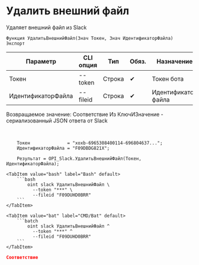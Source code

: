﻿---
sidebar_position: 5
description: Удалить внешний файл и другие функции для работы с Slack в Открытом пакете интеграций - бесплатной open-source библиотеке интеграций для 1С:Предприятие 8, OneScript и CLI
keywords: [1C, 1С, 1С:Предприятие, 1С:Предприятие 8.3, API, Интеграция, Сервисы, Обмен, OneScript, CLI, Slack]
---


# Удалить внешний файл
 Удаляет внешний файл из Slack



`Функция УдалитьВнешнийФайл(Знач Токен, Знач ИдентификаторФайла) Экспорт`

  | Параметр | CLI опция | Тип | Обяз. | Назначение |
  |-|-|-|-|-|
  | Токен | --token | Строка | &#x2714; | Токен бота |
  | ИдентификаторФайла | --fileid | Строка | &#x2714; | Идентификатор файла |

  
  Возвращаемое значение:   Соответствие Из КлючИЗначение - сериализованный JSON ответа от Slack

<br/>




```bsl title="Пример использования для 1С:Предприятие/OneScript"
    Токен              = "xoxb-6965308400114-696804637...";
    ИдентификаторФайла = "F09DBDG821X";

    Результат = OPI_Slack.УдалитьВнешнийФайл(Токен, ИдентификаторФайла);
```
    

 <Tabs>
  
    <TabItem value="bash" label="Bash" default>
        ```bash
            oint slack УдалитьВнешнийФайл \
              --token "***" \
              --fileid "F09DUHD0BRR"
        ```
    </TabItem>
  
    <TabItem value="bat" label="CMD/Bat" default>
        ```batch
            oint slack УдалитьВнешнийФайл ^
              --token "***" ^
              --fileid "F09DUHD0BRR"
        ```
    </TabItem>
</Tabs>


```json title="Результат"
Соответствие
```
